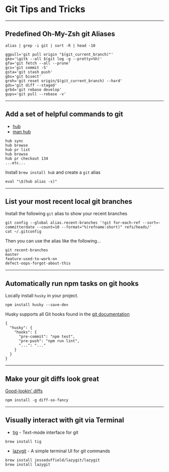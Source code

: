 # Git Tips and Tricks

<!--

## Add one about git prx

## Clean up completed git branches

```
alias git-clean-branches="git branch --merged master | grep -v -e 'master' -e '\*' | xargs -n 1 git branch -d && git remote prune origin"
alias prune-local="git branch --merged master | grep -v master$ | xargs git branch -d"
hub sync
```

-->

---

## Predefined Oh-My-Zsh git Aliases

```
alias | grep -i git | sort -R | head -10
```

```
ggpull='git pull origin "$(git_current_branch)"'
gke='\gitk --all $(git log -g --pretty=%h)'
gfa='git fetch --all --prune'
gcs='git commit -S'
gsta='git stash push'
gbs='git bisect'
groh='git reset origin/$(git_current_branch) --hard'
gds='git diff --staged'
grbd='git rebase develop'
gupv='git pull --rebase -v'
```

---

## Add a set of helpful commands to git

-   [hub](https://hub.github.com/)
-   [man hub](https://hub.github.com/hub.1.html)

```
hub sync
hub browse
hub pr list
hub browse
hub pr checkout 134
...etc...
```

Install `brew install hub` and create a `git` alias

```
eval "\$(hub alias -s)"
```

---

## List your most recent local git branches

Install the following `git` alias to show your recent branches

```
git config --global alias.recent-branches '!git for-each-ref --sort=-committerdate --count=10 --format="%(refname:short)" refs/heads/'
cat ~/.gitconfig
```

Then you can use the alias like the following...

```
git recent-branches
master
feature-used-to-work-on
defect-oops-forgot-about-this
```

---

## Automatically run npm tasks on git hooks

Locally install `husky` in your project.

```
npm install husky --save-dev
```

Husky supports all Git hooks found in the [git documentation](https://git-scm.com/docs/githooks)

```
{
  "husky": {
    "hooks": {
      "pre-commit": "npm test",
      "pre-push": "npm run lint",
      "...": "..."
    }
  }
}
```

---

## Make your git diffs look great

[Good-lookin' diffs](https://github.com/so-fancy/diff-so-fancy)

```
npm install -g diff-so-fancy
```

---

## Visually interact with git via Terminal

-   [tig](https://github.com/jonas/tig) - Text-mode interface for git

```
brew install tig
```

-   [lazygit](https://github.com/jesseduffield/lazygit) - A simple terminal UI for git commands

```
brew install jesseduffield/lazygit/lazygit
brew install lazygit
```
